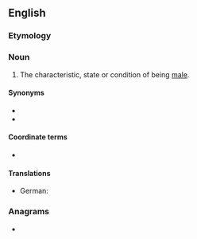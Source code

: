 ==English==

===Etymology===
{{suffix|male|ness|lang=en}}

===Noun===
{{en-noun|~|es}}

# The characteristic, state or condition of being [[male]].

====Synonyms====
* {{l|en|masculineness}}
* {{l|en|masculinity}}

====Coordinate terms====
* {{l|en|femaleness}}

====Translations====
{{trans-top|characteristic, state or condition of being male}}
* German: {{t+|de|Männlichkeit|f}}
{{trans-mid}}
{{trans-bottom}}

===Anagrams===
* {{anagrams|en|Sleemans|lameness|maneless|meanless|nameless|salesmen}}